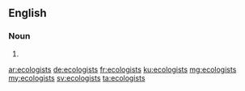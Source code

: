 ==English==

===Noun===
{{head|en|noun plural form}}

# {{plural of|ecologist|lang=en}}

[[ar:ecologists]]
[[de:ecologists]]
[[fr:ecologists]]
[[ku:ecologists]]
[[mg:ecologists]]
[[my:ecologists]]
[[sv:ecologists]]
[[ta:ecologists]]